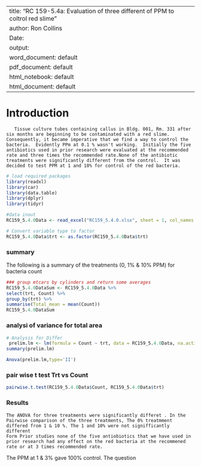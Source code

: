 
---
title: "RC 159-5.4a: Evaluation of three different of PPM to coltrol red slime"
author: Ron Collins
Date: 
output:
  word_document: default
  pdf_document: default
  html_notebook: default
  html_document: default
---
# Introduction
       Tissue culture tubes containing callus in Bldg. 001, Rm. 331 after six months are beginning to be contaminated with a red slime.  Consequently, it became imperative that we find a way to control the bacteria.  Evidently PPm at 0.1 % wasn't working.  Initially the five antibiotics used in prior research were evaluated at the recommended rate and three times the recommended rate.None of the antibiotic treatments were significantly different from the control.  It was decided to test PPM at 1 and 10% for control of the red bacteria.


```r
# load required packages
library(readxl)
library(car)
library(data.table)
library(dplyr)
library(tidyr)
```

```r
#data inout
RC159_5.4.0Data <- read_excel("RC159_5.4.0.xlsx", sheet = 1, col_names = TRUE, col_types = NULL, na = "NA", skip = 0)
```




```r
# Convert variable type to factor
RC159_5.4.0Data$trt <- as.factor(RC159_5.4.0Data$trt)

```

### summary
  The following is a summary of the treatments (0, 1% & 10% PPM) for bacteria count 
```r
### group mtcars by cylinders and return some averages
RC159_5.4.0DataSum <- RC159_5.4.0Data %>%
select(trt, Count) %>%
group_by(trt) %>%
summarise(Total_mean = mean(Count))
RC159_5.4.0DataSum
```



### analysi of variance for total area
```r
# Analysis for Differ
 prelim.lm <- lm(formula = Count ~ trt, data = RC159_5.4.0Data, na.action=na.omit)
summary(prelim.lm)

Anova(prelim.lm,type='II')
```
### pair wise t test Trt vs Count
```r

pairwise.t.test(RC159_5.4.0Data$Count, RC159_5.4.0Data$trt)
```

### Results
    The ANOVA for three treatments were significantly differet . In the Pairwise comparison of the three treatments, The 0% treatmment differed from 1 & 10 %. The 1 and 10% were not signifficantly different
    Form Prior studies none of the five antiobiotics that we have used in prior research had any effect on the red bacteria at the recommened rate or at 3 times recommended rate.
The PPM at 1 & 3% gave 100% control. The question
